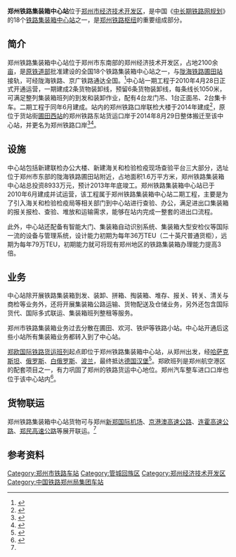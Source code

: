 {{Infobox port of entry
|name = 郑州陆路（铁路）口岸
|photo = Zhengzhou Container Terminal 20200612.jpg
|country = {{PRC}}
|location = [[河南省|河南省]][[郑州市|郑州市]][[郑州经济技术开发区|经开区]]经北四路136号
|coordinates = {{coord|34.730676|113.799196|display=inline,title}}
|type = 国家一类铁路口岸
|border_guard = 河南省公安边防总队
|customs = [[郑州海关|郑州海关]]
|opened = 1997年11月28日（初创）<br />2014年9月1日（现址）
| stat_import-export_value = 15.06亿美元
| stat_passenger = 
| stat_cargo = 12.89万吨
| stat_container = 
| stat_vehicle = 
| stat_year = 2016<ref name="口岸年鉴2017">{{cite book |author1=国家口岸管理办公室 |author2=中国口岸协会 |title=《中国口岸年鉴2017》 |location=[[北京市|北京]] |publisher=[[中国海关出版社|中国海关出版社]] |date=2017.12 |page=363 |isbn=978-7-5175-0240-1}}</ref>
}}
'''郑州铁路集装箱中心站'''位于[[郑州市经济技术开发区|郑州市经济技术开发区]]，是中国《[[中长期铁路网规划|中长期铁路网规划]]》的18个[[中国铁路集装箱中心站|铁路集装箱中心站]]之一，是[[郑州铁路枢纽|郑州铁路枢纽]]的重要组成部分。

==简介==
郑州铁路集装箱中心站位于郑州市东南部的郑州经济技术开发区，占地2100余[[亩|亩]]，是[[中华人民共和国铁道部|原铁道部]]批准建设的全国18个铁路集装箱中心站之一，与[[陇海铁路|陇海铁路]][[圃田站|圃田站]]接轨，可经陇海铁路、京广铁路通达全国。<ref name="veil">{{cite news|author=董娉|url=http://newpaper.dahe.cn/hnrb/html/2013-07/17/content_925546.htm?div=-1|title=揭开郑州铁路集装箱中心站“面纱”|work=[[河南日報|河南日報]]|date=2013-07-17|accessdate=2020-02-20|archive-date=2020-02-20|archive-url=https://web.archive.org/web/20200220145215/http://newpaper.dahe.cn/hnrb/html/2013-07/17/content_925546.htm?div=-1|dead-url=no}}</ref>中心站一期工程于2010年4月28日正式开通运营，一期建成2条货物装卸线，预留6条货物装卸线，每条线长1050米，可满足整列集装箱班列的到发和装卸作业，配有4台龙门吊、1台正面吊、2台集卡车。二期工程于同年6月建成。站内的郑州铁路口岸联检大楼于2014年建成<ref>{{cite news|url=https://www.zyjjw.cn/news/henan/2014-03-03/149310.html|title=郑州三举并行 全力打造国家丝绸之路经济带物流枢纽城市|work=河南工人日报|date=2014-03-03|accessdate=2020-02-20|archive-date=2020-02-20|archive-url=https://web.archive.org/web/20200220141931/https://www.zyjjw.cn/news/henan/2014-03-03/149310.html|dead-url=no}}</ref>，原位于货站街[[圃田西站|圃田西站]]的郑州铁路东站货运口岸于2014年8月29日整体搬迁至该中心站，并更名为郑州铁路口岸<ref>{{cite news|author=刘江浩|url=http://newpaper.dahe.cn/dhb/html/2014-08/30/content_1138442.htm?div=-1|title=郑州老货运东站更名搬迁至经开区|work=[[大河報|大河報]]|date=2014-08-30|accessdate=2020-02-20|archive-date=2020-02-20|archive-url=https://web.archive.org/web/20200220144305/http://newpaper.dahe.cn/dhb/html/2014-08/30/content_1138442.htm?div=-1|dead-url=no}}</ref><ref>{{cite news|url=http://hn.cnr.cn/jt/20150305/t20150305_517888753.shtml|title=郑欧班列成"飞毛腿"申报到结关通关时间仅10秒|work=[[河南商报|河南商报]]|date=2015-03-05|accessdate=2020-02-20|archive-date=2020-02-20|archive-url=https://web.archive.org/web/20200220142622/http://hn.cnr.cn/jt/20150305/t20150305_517888753.shtml|dead-url=no}}</ref>。

==设施==

中心站包括新建联检办公大楼、新建海关和检验检疫现场查验平台三大部分，选址位于郑州市东部的陇海铁路圃田站附近，占地面积1.6万平方米，郑州铁路集装箱中心站总投资8933万元，预计2013年年底竣工。郑州铁路集装箱中心站已于2010年6月建成并试运营，该工程属于郑州铁路集装箱中心站二期工程，主要是为了引入海关和检验检疫局等相关部门到中心站进行查验、办公，满足进出口集装箱的报关报检、查验、堆放和运输需求，能够在站内完成一整套的进出口流程。

此外，中心站还配备有智能大门、集装箱自动识别系统、集装箱大型安检仪等国际一流的设备与管理系统，设计能力初期为每年36万TEU（二十英尺普通货柜），远期为每年79万TEU，初期能力就可将现有郑州地区的铁路集装箱办理能力提高3倍。

==业务==

中心站除开展铁路集装箱到发、装卸、拼箱、掏装箱、堆存、报关、转关、清关与商检等业务外，还将开展集装箱公路运输、货物配送及仓储业务，另外还包含国际货代、国际多式联运、集装箱班列整租等服务。

郑州市铁路集装箱业务过去分散在圃田、欢河、铁炉等铁路小站。中心站开通后这些小站所有集装箱业务都转入到了中心站。

[[中欧班列|郑欧国际铁路货运班列]]起点即位于郑州铁路集装箱中心站，从郑州出发，经[[哈萨克斯坦|哈萨克斯坦]]、[[俄罗斯|俄罗斯]]、[[白俄罗斯|白俄罗斯]]、[[波兰|波兰]]，最终抵达[[德国|德国]][[汉堡|汉堡]]<ref>{{cite news|author=张静|url=http://www.jinbw.com.cn/dzb/html/2018-11/21/content_363711.htm?div=0|title=1996：新郑民用机场交接 亚细亚成国内最大零售商场|work=[[东方今报|东方今报]]|date=2018-11-21|accessdate=2020-02-20|archive-date=2020-02-20|archive-url=https://web.archive.org/web/20200220144922/http://www.jinbw.com.cn/dzb/html/2018-11/21/content_363711.htm?div=0|dead-url=yes}}</ref>。郑欧班列是郑州航空港区的配套项目之一，有力巩固了郑州的铁路货运中心地位。郑州汽车整车进口口岸也位于该中心站内<ref>{{cite news|author=王磊|url=http://newpaper.dahe.cn/dhb/html/2014-09/27/content_1153845.htm|title=郑州汽车整车进口口岸正式运行|work=[[大河報|大河報]]|date=2014-09-27|accessdate=2020-02-20|archive-date=2020-02-20|archive-url=https://web.archive.org/web/20200220144022/http://newpaper.dahe.cn/dhb/html/2014-09/27/content_1153845.htm|dead-url=no}}</ref>。

==货物联运==

郑州铁路集装箱中心站货物可与郑州[[新郑国际机场|新郑国际机场]]、[[京港澳高速公路|京港澳高速公路]]、[[连霍高速公路|连霍高速公路]]、[[郑民高速公路|郑民高速公路]]等展开联运。<ref name="veil" />

==参考资料==
<references />

{{中国铁路集装箱中心站}}
{{郑州铁路枢纽}}
{{中华人民共和国口岸|铁路}}

[[Category:郑州市铁路车站|Category:郑州市铁路车站]]
[[Category:管城回族区|Category:管城回族区]]
[[Category:郑州经济技术开发区|Category:郑州经济技术开发区]]
[[Category:中国铁路郑州局集团车站|Category:中国铁路郑州局集团车站]]